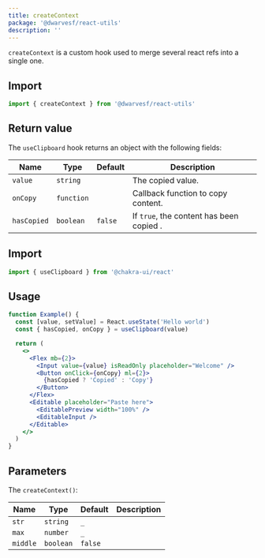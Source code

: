 ```yaml
---
title: createContext
package: '@dwarvesf/react-utils'
description: ''
---
```


`createContext` is a custom hook used to merge several react refs into a single
one.

## Import

```js
import { createContext } from '@dwarvesf/react-utils'
```

## Return value

The `useClipboard` hook returns an object with the following fields:

| Name        | Type       | Default | Description                              |
| ----------- | ---------- | ------- | ---------------------------------------- |
| `value`     | `string`   |         | The copied value.                        |
| `onCopy`    | `function` |         | Callback function to copy content.       |
| `hasCopied` | `boolean`  | `false` | If `true`, the content has been copied . |

## Import

```js
import { useClipboard } from '@chakra-ui/react'
```

## Usage

```jsx
function Example() {
  const [value, setValue] = React.useState('Hello world')
  const { hasCopied, onCopy } = useClipboard(value)

  return (
    <>
      <Flex mb={2}>
        <Input value={value} isReadOnly placeholder="Welcome" />
        <Button onClick={onCopy} ml={2}>
          {hasCopied ? 'Copied' : 'Copy'}
        </Button>
      </Flex>
      <Editable placeholder="Paste here">
        <EditablePreview width="100%" />
        <EditableInput />
      </Editable>
    </>
  )
}
```

## Parameters

The `createContext()`:

| Name     | Type      | Default | Description |
| -------- | --------- | ------- | ----------- |
| `str`    | `string`  | `_`     |             |
| `max`    | `number`  | `_`     |             |
| `middle` | `boolean` | `false` |             |
